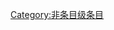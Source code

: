 {{catmore1|[[Wikipedia:地震专题|Wikipedia:地震专题]]}}
{{Articles by Quality|topic=地震|project=地震|format=TOC}}
{{emptycat}}

[[Category:非条目级条目|Category:非条目级条目]]